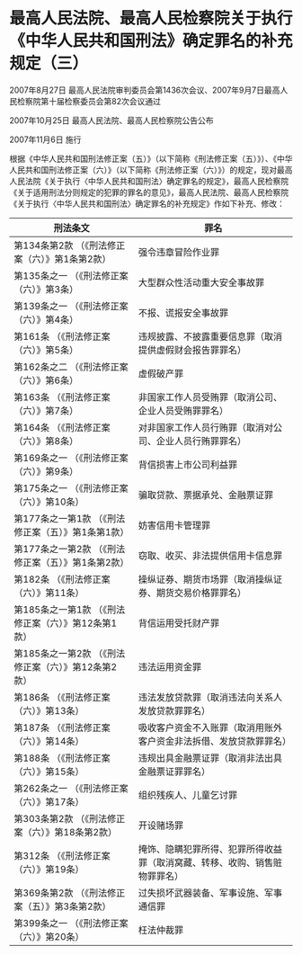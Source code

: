 # 最高人民法院、最高人民检察院关于执行《中华人民共和国刑法》确定罪名的补充规定（三）

2007年8月27日 最高人民法院审判委员会第1436次会议、2007年9月7日最高人民检察院第十届检察委员会第82次会议通过

2007年10月25日 最高人民法院、最高人民检察院公告公布

2007年11月6日 施行

  

根据《中华人民共和国刑法修正案（五）》（以下简称《刑法修正案（五）》）、《中华人民共和国刑法修正案（六）》（以下简称《刑法修正案（六）》）的规定，现对最高人民法院《关于执行〈中华人民共和国刑法〉确定罪名的规定》，最高人民检察院《关于适用刑法分则规定的犯罪的罪名的意见》，最高人民法院、最高人民检察院《关于执行〈中华人民共和国刑法〉确定罪名的补充规定》作如下补充、修改：

 
| 刑法条文 |罪名 |
|-----|-----|
| 第134条第2款 （《刑法修正案（六）》第1条第2款） |强令违章冒险作业罪 |
| 第135条之一 （《刑法修正案（六）》第3条） |大型群众性活动重大安全事故罪 |
| 第139条之一 （《刑法修正案（六）》第4条） |不报、谎报安全事故罪 |
| 第161条 （《刑法修正案（六）》第5条） |违规披露、不披露重要信息罪（取消提供虚假财会报告罪罪名） |
| 第162条之二 （《刑法修正案（六）》第6条） |虚假破产罪 |
| 第163条 （《刑法修正案（六）》第7条） |非国家工作人员受贿罪（取消公司、企业人员受贿罪罪名） |
| 第164条 （《刑法修正案（六）》第8条） |对非国家工作人员行贿罪（取消对公司、企业人员行贿罪罪名） |
| 第169条之一 （《刑法修正案（六）》第9条） |背信损害上市公司利益罪 |
| 第175条之一 （《刑法修正案（六）》第10条） |骗取贷款、票据承兑、金融票证罪 |
| 第177条之一第1款 （《刑法修正案（五）》第1条第1款） |妨害信用卡管理罪 |
| 第177条之一第2款 （《刑法修正案（五）》第1条第2款） |窃取、收买、非法提供信用卡信息罪 |
| 第182条 （《刑法修正案（六）》第11条） |操纵证券、期货市场罪（取消操纵证券、期货交易价格罪罪名） |
| 第185条之一第1款 （《刑法修正案（六）》第12条第1款） |背信运用受托财产罪 |
| 第185条之一第2款 （《刑法修正案（六）》第12条第2款） |违法运用资金罪 |
| 第186条 （《刑法修正案（六）》第13条） |违法发放贷款罪（取消违法向关系人发放贷款罪罪名） |
| 第187条 （《刑法修正案（六）》第14条） |吸收客户资金不入账罪（取消用账外客户资金非法拆借、发放贷款罪罪名） |
| 第188条 （《刑法修正案（六）》第15条） |违规出具金融票证罪（取消非法出具金融票证罪罪名） |
| 第262条之一 （《刑法修正案（六）》第17条） |组织残疾人、儿童乞讨罪 |
| 第303条第2款 （《刑法修正案（六）》第18条第2款） |开设赌场罪 |
| 第312条 （《刑法修正案（六）》第19条） |掩饰、隐瞒犯罪所得、犯罪所得收益罪（取消窝藏、转移、收购、销售赃物罪罪名） |
| 第369条第2款 （《刑法修正案（五）》第3条第2款） |过失损坏武器装备、军事设施、军事通信罪 |
| 第399条之一 （《刑法修正案（六）》第20条） |枉法仲裁罪 |
  


